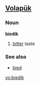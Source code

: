 ==[[Volapük]]==

===Noun===
'''biedik'''

# [[bitter]] taste

===See also===
*[[bied]]

[[vo:biedik]]